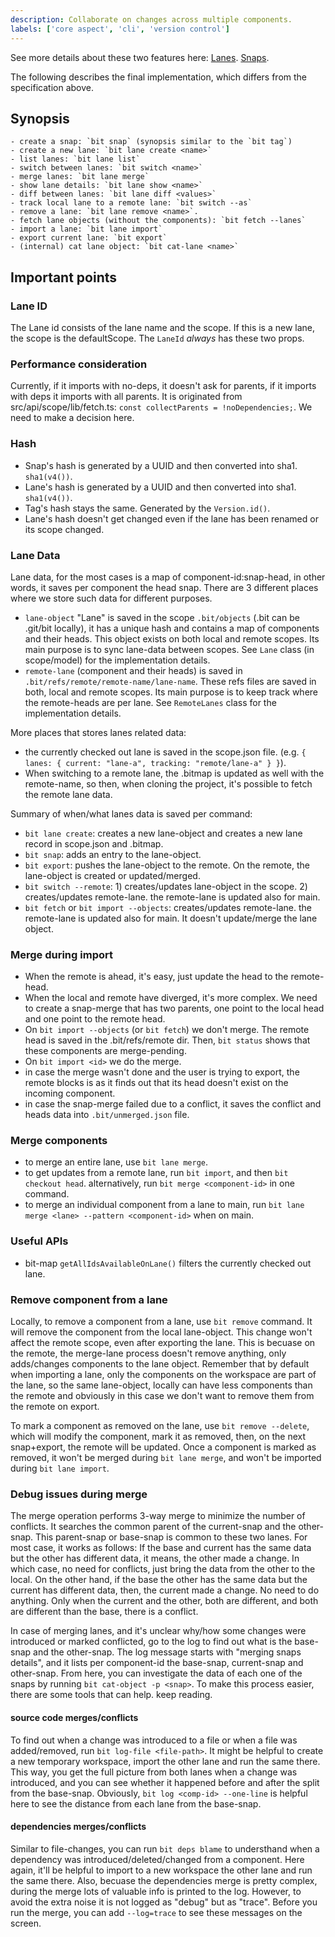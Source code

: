 ```yaml
---
description: Collaborate on changes across multiple components.
labels: ['core aspect', 'cli', 'version control']
---
```


See more details about these two features here: [Lanes](https://github.com/teambit/bit/issues/1986). [Snaps](https://github.com/teambit/bit/issues/1985).

The following describes the final implementation, which differs from the specification above.

## Synopsis

```
- create a snap: `bit snap` (synopsis similar to the `bit tag`)
- create a new lane: `bit lane create <name>`
- list lanes: `bit lane list`
- switch between lanes: `bit switch <name>`
- merge lanes: `bit lane merge`
- show lane details: `bit lane show <name>`
- diff between lanes: `bit lane diff <values>`
- track local lane to a remote lane: `bit switch --as`
- remove a lane: `bit lane remove <name>`.
- fetch lane objects (without the components): `bit fetch --lanes`
- import a lane: `bit lane import`
- export current lane: `bit export`
- (internal) cat lane object: `bit cat-lane <name>`
```

## Important points

### Lane ID

The Lane id consists of the lane name and the scope. If this is a new lane, the scope is the defaultScope.
The `LaneId` _always_ has these two props.

### Performance consideration

Currently, if it imports with no-deps, it doesn't ask for parents, if it imports with deps it imports with all parents. It is originated from src/api/scope/lib/fetch.ts: `const collectParents = !noDependencies;`. We need to make a decision here.

### Hash

- Snap's hash is generated by a UUID and then converted into sha1. `sha1(v4())`.
- Lane's hash is generated by a UUID and then converted into sha1. `sha1(v4())`.
- Tag's hash stays the same. Generated by the `Version.id()`.
- Lane's hash doesn't get changed even if the lane has been renamed or its scope changed.

### Lane Data

Lane data, for the most cases is a map of component-id:snap-head, in other words, it saves per component the head snap. There are 3 different places where we store such data for different purposes.

- `lane-object` "Lane" is saved in the scope `.bit/objects` (.bit can be .git/bit locally), it has a unique hash and contains a map of components and their heads. This object exists on both local and remote scopes. Its main purpose is to sync lane-data between scopes. See `Lane` class (in scope/model) for the implementation details.
- `remote-lane` (component and their heads) is saved in `.bit/refs/remote/remote-name/lane-name`. These refs files are saved in both, local and remote scopes. Its main purpose is to keep track where the remote-heads are per lane. See `RemoteLanes` class for the implementation details.

More places that stores lanes related data:

- the currently checked out lane is saved in the scope.json file. (e.g. `{ lanes: { current: "lane-a", tracking: "remote/lane-a" } }`).
- When switching to a remote lane, the .bitmap is updated as well with the remote-name, so then, when cloning the project, it's possible to fetch the remote lane data.

Summary of when/what lanes data is saved per command:

- `bit lane create`: creates a new lane-object and creates a new lane record in scope.json and .bitmap.
- `bit snap`: adds an entry to the lane-object.
- `bit export`: pushes the lane-object to the remote. On the remote, the lane-object is created or updated/merged.
- `bit switch --remote`: 1) creates/updates lane-object in the scope. 2) creates/updates remote-lane. the remote-lane is updated also for main.
- `bit fetch` or `bit import --objects`: creates/updates remote-lane. the remote-lane is updated also for main. It doesn't update/merge the lane object.

### Merge during import

- When the remote is ahead, it's easy, just update the head to the remote-head.
- When the local and remote have diverged, it's more complex. We need to create a snap-merge that has two parents, one point to the local head and one point to the remote head.
- On `bit import --objects` (or `bit fetch`) we don't merge. The remote head is saved in the .bit/refs/remote dir. Then, `bit status` shows that these components are merge-pending.
- On `bit import <id>` we do the merge.
- in case the merge wasn't done and the user is trying to export, the remote blocks is as it finds out that its head doesn't exist on the incoming component.
- in case the snap-merge failed due to a conflict, it saves the conflict and heads data into `.bit/unmerged.json` file.

### Merge components

- to merge an entire lane, use `bit lane merge`.
- to get updates from a remote lane, run `bit import`, and then `bit checkout head`. alternatively, run `bit merge <component-id>` in one command.
- to merge an individual component from a lane to main, run `bit lane merge <lane> --pattern <component-id>` when on main.

### Useful APIs

- bit-map `getAllIdsAvailableOnLane()` filters the currently checked out lane.

### Remove component from a lane

Locally, to remove a component from a lane, use `bit remove` command. It will remove the component from the local lane-object.
This change won't affect the remote scope, even after exporting the lane.
This is becuase on the remote, the merge-lane process doesn't remove anything, only adds/changes components to the lane object.
Remember that by default when importing a lane, only the components on the workspace are part of the lane, so the same lane-object, locally can have less components than the remote and obviously in this case we don't want to remove them from the remote on export.

To mark a component as removed on the lane, use `bit remove --delete`, which will modify the component, mark it as removed, then, on the next snap+export, the remote will be updated.
Once a component is marked as removed, it won't be merged during `bit lane merge`, and won't be imported during `bit lane import`.

### Debug issues during merge

The merge operation performs 3-way merge to minimize the number of conflicts.
It searches the common parent of the current-snap and the other-snap. This parent-snap or base-snap is common to these two lanes.
For most case, it works as follows:
If the base and current has the same data but the other has different data, it means, the other made a change.
In which case, no need for conflicts, just bring the data from the other to the local.
On the other hand, if the base the other has the same data but the current has different data, then, the current made a change. No need to do anything.
Only when the current and the other, both are different, and both are different than the base, there is a conflict.

In case of merging lanes, and it's unclear why/how some changes were introduced or marked conflicted, go to the log to find out what is the base-snap and the other-snap.
The log message starts with "merging snaps details", and it lists per component-id the base-snap, current-snap and other-snap.
From here, you can investigate the data of each one of the snaps by running `bit cat-object -p <snap>`.
To make this process easier, there are some tools that can help. keep reading.

#### source code merges/conflicts

To find out when a change was introduced to a file or when a file was added/removed, run `bit log-file <file-path>`.
It might be helpful to create a new temporary workspace, import the other lane and run the same there.
This way, you get the full picture from both lanes when a change was introduced, and you can see whether it happened before and after the split from the base-snap.
Obviously, `bit log <comp-id> --one-line` is helpful here to see the distance from each lane from the base-snap.

#### dependencies merges/conflicts

Similar to file-changes, you can run `bit deps blame` to understhand when a dependency was introduced/deleted/changed from a component.
Here again, it'll be helpful to import to a new workspace the other lane and run the same there.
Also, becuase the dependencies merge is pretty complex, during the merge lots of valuable info is printed to the log.
However, to avoid the extra noise it is not logged as "debug" but as "trace". Before you run the merge, you can add `--log=trace` to see these messages on the screen.
